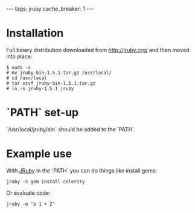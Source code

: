---
tags: jruby
cache_breaker: 1
---
= Installation =

Full binary distribution downloaded from http://jruby.org/ and then moved into place:

<pre lang="shell">$ sudo -s
# mv jruby-bin-1.5.1.tar.gz /usr/local/
# cd /usr/local
# tar xzvf jruby-bin-1.5.1.tar.gz
# ln -s jruby-1.5.1 jruby</pre>

= `PATH` set-up =

`/usr/local/jruby/bin` should be added to the `PATH`.

= Example use =

With [[JRuby]] in the `PATH` you can do things like install gems:

 jruby -S gem install celerity

Or evaluate code:

 jruby -e "p 1 + 2"
